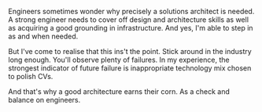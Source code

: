 

Engineers sometimes wonder why precisely a solutions architect is needed. A strong engineer needs to cover off design
and architecture skills as well as acquiring a good grounding in infrastructure. And yes, I'm able to step in as and
when needed.

But I've come to realise that this ins't the point. Stick around in the industry long enough. You'll observe plenty
of failures. In my experience, the strongest indicator of future failure is inappropriate technology mix chosen to
polish CVs.

And that's why a good architecture earns their corn. As a check and balance on engineers.
